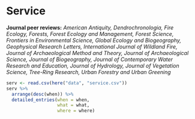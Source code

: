 
# Service

\begingroup
\setlength{\leftskip}{0.5in}

**Journal peer reviews:** 
*American Antiquity,
Dendrochronologia,
Fire Ecology,
Forests,
Forest Ecology and Management,
Forest Science,
Frontiers in Environmental Science,
Global Ecology and Biogeography,
Geophysical Research Letters,
International Journal of Wildland Fire,
Journal of Archaeological Method and Theory,
Journal of Archaeological Science,
Journal of Biogeography,
Journal of Contemporary Water Research and Education,
Journal of Hydrology,
Journal of Vegetation Science,
Tree-Ring Research,
Urban Forestry and Urban Greening*

\endgroup

\vspace{12pt}

```r
serv <- read.csv(here("data", "service.csv")) 
serv %>% 
  arrange(desc(when)) %>% 
  detailed_entries(when = when,
                   what = what,
                   where = where)
```


\vspace{12pt}